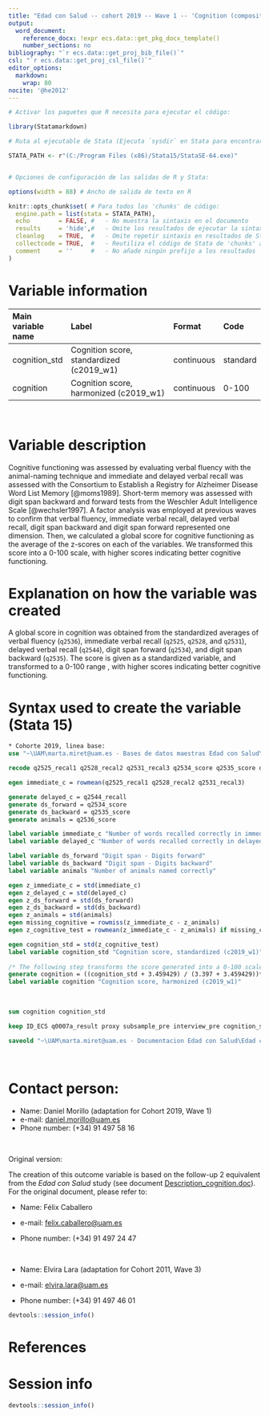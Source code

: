 ```yaml
---
title: "Edad con Salud -- cohort 2019 -- Wave 1 -- 'Cognition (composite score)'"
output:
  word_document:
    reference_docx: !expr ecs.data::get_pkg_docx_template()
    number_sections: no
bibliography: "`r ecs.data::get_proj_bib_file()`"
csl: "`r ecs.data::get_proj_csl_file()`"
editor_options: 
  markdown: 
    wrap: 80
nocite: '@he2012'
---
```


```r
# Activar los paquetes que R necesita para ejecutar el código:

library(Statamarkdown)

# Ruta al ejecutable de Stata (Ejecuta `sysdir` en Stata para encontrar la ruta)

STATA_PATH <- r"(C:/Program Files (x86)/Stata15/StataSE-64.exe)"


# Opciones de configuración de las salidas de R y Stata:

options(width = 88) # Ancho de salida de texto en R

knitr::opts_chunk$set( # Para todos los 'chunks' de código:
  engine.path = list(stata = STATA_PATH),
  echo        = FALSE, #   - No muestra la sintaxis en el documento
  results     = 'hide',#   - Omite los resultados de ejecutar la sintaxis
  cleanlog    = TRUE,  #   - Omite repetir sintaxis en resultados de Stata
  collectcode = TRUE,  #   - Reutiliza el código de Stata de 'chunks' anteriores
  comment     = ''     #   - No añade ningún prefijo a los resultados
)
```

# Variable information

| Main variable name | Label                                    | Format     | Code     |
|:-------------------|:-----------------------------------------|:-----------|:---------|
| cognition_std      | Cognition score, standardized (c2019_w1) | continuous | standard |
| cognition          | Cognition score, harmonized (c2019_w1)   | continuous | 0-100    |

<br>

# Variable description

Cognitive functioning was assessed by evaluating verbal fluency with the animal-naming technique and immediate and delayed verbal recall was assessed with the Consortium to Establish a Registry for Alzheimer Disease Word List Memory [@moms1989]. Short-term memory was assessed with digit span backward and forward tests from the Weschler Adult Intelligence Scale [@wechsler1997]. A factor analysis was employed at previous waves to confirm that verbal fluency, immediate verbal recall, delayed verbal recall, digit span backward and digit span forward represented one dimension. Then, we calculated a global score for cognitive functioning as the average of the z-scores on each of the variables. We transformed this score into a 0-100 scale, with higher scores indicating better cognitive functioning.

# Explanation on how the variable was created

A global score in cognition was obtained from the standardized averages of verbal fluency (`q2536`), immediate verbal recall (`q2525`, `q2528`, and `q2531`), delayed verbal recall (`q2544`), digit span forward (`q2534`), and digit span backward (`q2535`). The score is given as a standardized variable, and transformed to a 0-100 range , with higher scores indicating better cognitive functioning.

# Syntax used to create the variable (Stata 15)

```stata
* Cohorte 2019, linea base:
use "~\UAM\marta.miret@uam.es - Bases de datos maestras Edad con Salud\Ola_3\Cohorte_2019\rawdata_c2019w1.dta"
```

```stata
recode q2525_recal1 q2528_recal2 q2531_recal3 q2534_score q2535_score q2536_score q2544_recall (999=.)

egen immediate_c = rowmean(q2525_recal1 q2528_recal2 q2531_recal3)

generate delayed_c = q2544_recall
generate ds_forward = q2534_score
generate ds_backward = q2535_score
generate animals = q2536_score

label variable immediate_c "Number of words recalled correctly in immediate Verbal recall"
label variable delayed_c "Number of words recalled correctly in delayed Verbal recall"

label variable ds_forward "Digit span - Digits forward"
label variable ds_backward "Digit span - Digits backward"
label variable animals "Number of animals named correctly"

egen z_immediate_c = std(immediate_c)
egen z_delayed_c = std(delayed_c)
egen z_ds_forward = std(ds_forward)
egen z_ds_backward = std(ds_backward)
egen z_animals = std(animals)
egen missing_cognitive = rowmiss(z_immediate_c - z_animals)
egen z_cognitive_test = rowmean(z_immediate_c - z_animals) if missing_cognitive<=1

egen cognition_std = std(z_cognitive_test)
label variable cognition_std "Cognition score, standardized (c2019_w1)"
 
/* The following step transforms the score generated into a 0-100 scale. */
generate cognition = ((cognition_std + 3.459429) / (3.397 + 3.459429))*100
label variable cognition "Cognition score, harmonized (c2019_w1)"
```

<br>

```stata
sum cognition cognition_std
```

```stata
keep ID_ECS q0007a_result proxy subsample_pre interview_pre cognition_std cognition

saveold "~\UAM\marta.miret@uam.es - Documentacion Edad con Salud\Edad con salud - Ola 3\Outcomes\Cohorte 2019\Outcome datasets\Outcome_cognition.dta", replace version(13)
```

<br>

# Contact person:

-   Name: Daniel Morillo (adaptation for Cohort 2019, Wave 1)
-   e-mail: [daniel.morillo\@uam.es](mailto:daniel.morillo@uam.es){.email}
-   Phone number: (+34) 91 497 58 16

<br>

Original version:

The creation of this outcome variable is based on the follow-up 2 equivalent from the *Edad con Salud* study (see document [Description_cognition.doc](https://dauam-my.sharepoint.com/:w:/r/personal/marta_miret_uam_es/Documents/Edad%20con%20Salud/Documentacion%20Edad%20con%20Salud/Edad%20con%20salud%20-%20Ola%203/Outcomes/Cohorte%202011/Outcome%20descriptions/Description_cognition.docx?d=w6c2d69330c6f4ded85e8368f89d286d4&csf=1&web=1&e=V3ScM6)). For the original document, please refer to:

-   Name: Félix Caballero

-   e-mail: [felix.caballero\@uam.es](mailto:felix.caballero@uam.es){.email}

-   Phone number: (+34) 91 497 24 47

<br>

-   Name: Elvira Lara (adaptation for Cohort 2011, Wave 3)

-   e-mail: [elvira.lara\@uam.es](mailto:elvira.lara@uam.es){.email}

-   Phone number: (+34) 91 497 46 01

```r
devtools::session_info()
```

# References

::: {#refs}
:::

\newpage

# Session info

```r
devtools::session_info()
```
